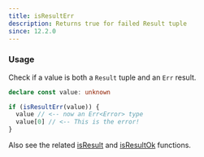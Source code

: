 ```yaml
---
title: isResultErr
description: Returns true for failed Result tuple
since: 12.2.0
---
```


### Usage

Check if a value is both a `Result` tuple and an `Err` result.

```ts
declare const value: unknown

if (isResultErr(value)) {
  value // <-- now an Err<Error> type
  value[0] // <-- This is the error!
}
```

Also see the related [isResult](/typed/isResult) and [isResultOk](/typed/isResultOk) functions.
